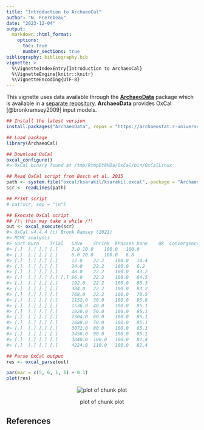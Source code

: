 ```yaml
---
title: "Introduction to ArchaeoCal"
author: "N. Frerebeau"
date: "2023-12-04"
output:
  markdown::html_format:
    options:
      toc: true
      number_sections: true
bibliography: bibliography.bib
vignette: >
  %\VignetteIndexEntry{Introduction to ArchaeoCal}
  %\VignetteEngine{knitr::knitr}
  %\VignetteEncoding{UTF-8}
---
```




This vignette uses data available through the [**ArchaeoData**](https://github.com/ArchaeoStat/ArchaeoData) package which is available in a [separate repository](https://archaeostat.r-universe.dev). **ArchaeoData** provides OxCal [@bronkramsey2009] input models.


```r
## Install the latest version
install.packages("ArchaeoData", repos = "https://archaeostat.r-universe.dev")
```


```r
## Load package
library(ArchaeoCal)

## Download OxCal
oxcal_configure()
#> OxCal binary found at /tmp/RtmpDY8HDa/OxCal/bin/OxCalLinux
```


```r
## Read OxCal script from Bosch et al. 2015
path <- system.file("oxcal/ksarakil/ksarakil.oxcal", package = "ArchaeoData")
scr <- readLines(path)

## Print script
# cat(scr, sep = "\n")

## Execute OxCal script
## /!\ this may take a while /!\
out <- oxcal_execute(scr)
#> OxCal v4.4.4 (c) Bronk Ramsey (2021)
#> MCMC analysis
#> Sort	Burn	Trial	Save	Shrink	kPasses	Done	Ok	Convergence
#> [.]	[.]	[.]	[.]		3.0	10.0	100.0	100.0
#> [.]	[.]	[.]	[.]		6.0	20.0	100.0	6.8
#> [.]	[.]	[.]	[.]		12.0	22.2	100.0	14.4
#> [.]	[.]	[.]	[.]		24.0	22.2	100.0	6.2
#> [.]	[.]	[.]	[.]		48.0	22.2	100.0	43.2
#> [.]	[.]	[.]	[.]	[.]	96.0	22.2	100.0	64.5
#> [.]	[.]	[.]	[.]		192.0	22.2	100.0	80.3
#> [.]	[.]	[.]	[.]		384.0	22.2	100.0	83.2
#> [.]	[.]	[.]	[.]		768.0	22.2	100.0	70.5
#> [.]	[.]	[.]	[.]		1152.0	30.0	100.0	95.8
#> [.]	[.]	[.]	[.]		1536.0	40.0	100.0	85.1
#> [.]	[.]	[.]	[.]		1920.0	50.0	100.0	85.1
#> [.]	[.]	[.]	[.]		2304.0	60.0	100.0	85.1
#> [.]	[.]	[.]	[.]		2688.0	70.0	100.0	85.1
#> [.]	[.]	[.]	[.]		3072.0	80.0	100.0	85.1
#> [.]	[.]	[.]	[.]		3456.0	90.0	100.0	85.1
#> [.]	[.]	[.]	[.]		3840.0	100.0	100.0	82.4
#> [.]	[.]	[.]	[.]		4224.0	110.0	100.0	82.4

## Parse OxCal output
res <- oxcal_parse(out)
```


```r
par(mar = c(5, 6, 1, 1) + 0.1)
plot(res)
```

<div class="figure" style="text-align: center">
<img src="./figures/plot-1.png" alt="plot of chunk plot"  />
<p class="caption">plot of chunk plot</p>
</div>

## References
